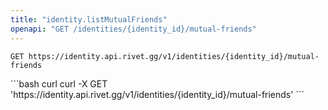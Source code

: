 ```yaml
---
title: "identity.listMutualFriends"
openapi: "GET /identities/{identity_id}/mutual-friends"
---
```


```
GET https://identity.api.rivet.gg/v1/identities/{identity_id}/mutual-friends
```


<RequestExample>
```bash curl
curl -X GET 'https://identity.api.rivet.gg/v1/identities/{identity_id}/mutual-friends'
```
</RequestExample>
